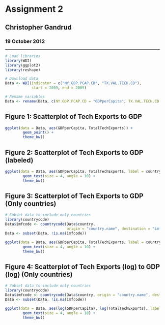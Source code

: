 # Assignment 2
## Christopher Gandrud
### 19 October 2012

---

```r
# Load libraries
library(WDI)
library(ggplot2)
library(reshape)

# Download data
Data <- WDI(indicator = c("NY.GDP.PCAP.CD", "TX.VAL.TECH.CD"), 
            start = 2009, end = 2009)

# Rename variables
Data <- rename(Data, c(NY.GDP.PCAP.CD = "GDPperCapita", TX.VAL.TECH.CD = "TotalTechExports"))
```

## Figure 1: Scatterplot of Tech Exports to GDP
```r
ggplot(data = Data, aes(GDPperCapita, TotalTechExports)) +
        geom_point() +
        theme_bw()
```

## Figure 2: Scatterplot of Tech Exports to GDP (labeled)
```r
ggplot(data = Data, aes(GDPperCapita, TotalTechExports, label = country)) +
        geom_text(size = 4, angle = 10) +
        theme_bw()
```

## Figure 3: Scatterplot of Tech Exports to GDP (Only countries)
```r
# Subset data to include only countries
library(countrycode)
Data$imfcode <- countrycode(Data$country, 
                            origin = "country.name", destination = "imf")
Data <- subset(Data, !is.na(imfcode))

ggplot(data = Data, aes(GDPperCapita, TotalTechExports, label = country)) +
        geom_text(size = 4, angle = 10) +
        theme_bw()
```

## Figure 4: Scatterplot of Tech Exports (log) to GDP (log) (Only countries)
```r
# Subset data to include only countries
library(countrycode)
Data$imfcode <- countrycode(Data$country, origin = "country.name", destination = "imf")
Data <- subset(Data, !is.na(imfcode))

ggplot(data = Data, aes(log(GDPperCapita), log(TotalTechExports), label = country)) +
        geom_text(size = 4, angle = 10) +
        theme_bw()
```